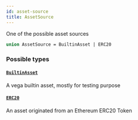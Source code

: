 ```yaml
---
id: asset-source
title: AssetSource
---
```


One of the possible asset sources

```graphql
union AssetSource = BuiltinAsset | ERC20
```

### Possible types

#### [`BuiltinAsset`](/docs/graphql/objects/builtin-asset)

A vega builtin asset, mostly for testing purpose

#### [`ERC20`](/docs/graphql/objects/erc-20)

An asset originated from an Ethereum ERC20 Token
